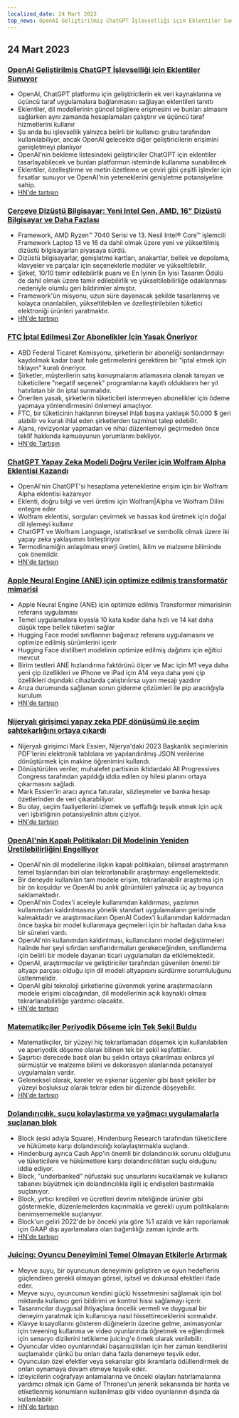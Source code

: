 ```yaml
---
localized_date: 24 Mart 2023
top_news: OpenAI Geliştirilmiş ChatGPT İşlevselliği için Eklentiler Sunuyor
---
```




<CallToAction />

<Steps>

## 24 Mart 2023

### [OpenAI Geliştirilmiş ChatGPT İşlevselliği için Eklentiler Sunuyor](https://openai.com/blog/chatgpt-plugins)

- OpenAI, ChatGPT platformu için geliştiricilerin ek veri kaynaklarına ve üçüncü taraf uygulamalara bağlanmasını sağlayan eklentileri tanıttı
- Eklentiler, dil modellerinin güncel bilgilere erişmesini ve bunları almasını sağlarken aynı zamanda hesaplamaları çalıştırır ve üçüncü taraf hizmetlerini kullanır
- Şu anda bu işlevsellik yalnızca belirli bir kullanıcı grubu tarafından kullanılabiliyor, ancak OpenAI gelecekte diğer geliştiricilerin erişimini genişletmeyi planlıyor
- OpenAI'nin bekleme listesindeki geliştiriciler ChatGPT için eklentiler tasarlayabilecek ve bunları platformun isteminde kullanıma sunabilecek
- Eklentiler, özelleştirme ve metin özetleme ve çeviri gibi çeşitli işlevler için fırsatlar sunuyor ve OpenAI'nin yeteneklerini genişletme potansiyeline sahip.
- [HN'de tartışın](http://news.ycombinator.com/item?id=35277677)

### [Çerçeve Dizüstü Bilgisayar: Yeni Intel Gen, AMD, 16" Dizüstü Bilgisayar ve Daha Fazlası](https://frame.work/)

- Framework, AMD Ryzen™ 7040 Serisi ve 13. Nesil Intel® Core™ işlemcili Framework Laptop 13 ve 16 da dahil olmak üzere yeni ve yükseltilmiş dizüstü bilgisayarları piyasaya sürdü.
- Dizüstü bilgisayarlar, genişletme kartları, anakartlar, bellek ve depolama, klavyeler ve parçalar için seçeneklerle modüler ve yükseltilebilir.
- Şirket, 10/10 tamir edilebilirlik puanı ve En İyinin En İyisi Tasarım Ödülü de dahil olmak üzere tamir edilebilirlik ve yükseltilebilirliğe odaklanması nedeniyle olumlu geri bildirimler almıştır.
- Framework'ün misyonu, uzun süre dayanacak şekilde tasarlanmış ve kolayca onarılabilen, yükseltilebilen ve özelleştirilebilen tüketici elektroniği ürünleri yaratmaktır.
- [HN'de tartışın](http://news.ycombinator.com/item?id=35277660)

### [FTC İptal Edilmesi Zor Abonelikler İçin Yasak Öneriyor](https://www.theverge.com/2023/3/23/23652373/ftc-click-to-cancel-subscription-service-dark-patterns-ban)

- ABD Federal Ticaret Komisyonu, şirketlerin bir aboneliği sonlandırmayı kaydolmak kadar basit hale getirmelerini gerektiren bir "iptal etmek için tıklayın" kuralı öneriyor.
- Şirketler, müşterilerin satış konuşmalarını atlamasına olanak tanıyan ve tüketicilere "negatif seçenek" programlarına kayıtlı olduklarını her yıl hatırlatan bir ön iptal sunmalıdır.
- Önerilen yasak, şirketlerin tüketicileri istenmeyen abonelikler için ödeme yapmaya yönlendirmesini önlemeyi amaçlıyor.
- FTC, bir tüketicinin haklarının bireysel ihlali başına yaklaşık 50.000 $ geri alabilir ve kuralı ihlal eden şirketlerden tazminat talep edebilir.
- Ajans, revizyonlar yapmadan ve nihai düzenlemeyi geçirmeden önce teklif hakkında kamuoyunun yorumlarını bekliyor.
- [HN'de Tartışın](http://news.ycombinator.com/item?id=35274519)

### [ChatGPT Yapay Zeka Modeli Doğru Veriler için Wolfram Alpha Eklentisi Kazandı](https://writings.stephenwolfram.com/2023/03/chatgpt-gets-its-wolfram-superpowers/)

- OpenAI'nin ChatGPT'si hesaplama yeteneklerine erişim için bir Wolfram Alpha eklentisi kazanıyor
- Eklenti, doğru bilgi ve veri üretimi için Wolfram|Alpha ve Wolfram Dilini entegre eder
- Wolfram eklentisi, sorguları çevirmek ve hassas kod üretmek için doğal dil işlemeyi kullanır
- ChatGPT ve Wolfram Language, istatistiksel ve sembolik olmak üzere iki yapay zeka yaklaşımını birleştiriyor
- Termodinamiğin anlaşılması enerji üretimi, iklim ve malzeme biliminde çok önemlidir.
- [HN'de tartışın](http://news.ycombinator.com/item?id=35277925)

### [Apple Neural Engine (ANE) için optimize edilmiş transformatör mimarisi](https://github.com/apple/ml-ane-transformers)

- Apple Neural Engine (ANE) için optimize edilmiş Transformer mimarisinin referans uygulaması
- Temel uygulamalara kıyasla 10 kata kadar daha hızlı ve 14 kat daha düşük tepe bellek tüketimi sağlar
- Hugging Face model sınıflarının bağımsız referans uygulamasını ve optimize edilmiş sürümlerini içerir
- Hugging Face distilbert modelinin optimize edilmiş dağıtımı için eğitici mevcut
- Birim testleri ANE hızlandırma faktörünü ölçer ve Mac için M1 veya daha yeni çip özellikleri ve iPhone ve iPad için A14 veya daha yeni çip özellikleri dışındaki cihazlarda çalıştırılırsa uyarı mesajı yazdırır
- Arıza durumunda sağlanan sorun giderme çözümleri ile pip aracılığıyla kurulum
- [HN'de tartışın](http://news.ycombinator.com/item?id=35282325)

### [Nijeryalı girişimci yapay zeka PDF dönüşümü ile seçim sahtekarlığını ortaya çıkardı](https://markessien.com/posts/drama_of_transcription/)

- Nijeryalı girişimci Mark Essien, Nijerya'daki 2023 Başkanlık seçimlerinin PDF'lerini elektronik tablolara ve yapılandırılmış JSON verilerine dönüştürmek için makine öğrenimini kullandı.
- Dönüştürülen veriler, muhalefet partisinin iktidardaki All Progressives Congress tarafından yapıldığı iddia edilen oy hilesi planını ortaya çıkarmasını sağladı.
- Mark Essien'in aracı ayrıca faturalar, sözleşmeler ve banka hesap özetlerinden de veri çıkarabiliyor.
- Bu olay, seçim faaliyetlerini izlemek ve şeffaflığı teşvik etmek için açık veri işbirliğinin potansiyelinin altını çiziyor.
- [HN'de tartışın](http://news.ycombinator.com/item?id=35272227)

### [OpenAI'nin Kapalı Politikaları Dil Modelinin Yeniden Üretilebilirliğini Engelliyor](https://aisnakeoil.substack.com/p/openais-policies-hinder-reproducible)

- OpenAI'nin dil modellerine ilişkin kapalı politikaları, bilimsel araştırmanın temel taşlarından biri olan tekrarlanabilir araştırmayı engellemektedir.
- Bir deneyde kullanılan tam modele erişim, tekrarlanabilir araştırma için bir ön koşuldur ve OpenAI bu anlık görüntüleri yalnızca üç ay boyunca saklamaktadır.
- OpenAI'nin Codex'i aceleyle kullanımdan kaldırması, yazılımın kullanımdan kaldırılmasına yönelik standart uygulamaların gerisinde kalmaktadır ve araştırmacıların OpenAI Codex'i kullanımdan kaldırmadan önce başka bir model kullanmaya geçmeleri için bir haftadan daha kısa bir süreleri vardı.
- OpenAI'nin kullanımdan kaldırılması, kullanıcıların model değiştirmeleri halinde her şeyi sıfırdan sınıflandırmaları gerekeceğinden, sınıflandırma için belirli bir modele dayanan ticari uygulamaları da etkilemektedir.
- OpenAI, araştırmacılar ve geliştiriciler tarafından güvenilen önemli bir altyapı parçası olduğu için dil modeli altyapısını sürdürme sorumluluğunu üstlenmelidir.
- OpenAI gibi teknoloji şirketlerine güvenmek yerine araştırmacıların modele erişimi olacağından, dil modellerinin açık kaynaklı olması tekrarlanabilirliğe yardımcı olacaktır.
- [HN'de tartışın](http://news.ycombinator.com/item?id=35269304)

### [Matematikçiler Periyodik Döşeme için Tek Şekil Buldu](https://www.newscientist.com/article/2365363-mathematicians-discover-shape-that-can-tile-a-wall-and-never-repeat/)

- Matematikçiler, bir yüzeyi hiç tekrarlamadan döşemek için kullanılabilen ve aperiyodik döşeme olarak bilinen tek bir şekil keşfettiler.
- Şaşırtıcı derecede basit olan bu şeklin ortaya çıkarılması onlarca yıl sürmüştür ve malzeme bilimi ve dekorasyon alanlarında potansiyel uygulamaları vardır.
- Geleneksel olarak, kareler ve eşkenar üçgenler gibi basit şekiller bir yüzeyi boşluksuz olarak tekrar eden bir düzende döşeyebilir.
- [HN'de tartışın](http://news.ycombinator.com/item?id=35273707)

### [Dolandırıcılık, suçu kolaylaştırma ve yağmacı uygulamalarla suçlanan blok](https://hindenburgresearch.com/block/)

- Block (eski adıyla Square), Hindenburg Research tarafından tüketicilere ve hükümete karşı dolandırıcılığı kolaylaştırmakla suçlandı.
- Hindenburg ayrıca Cash App'in önemli bir dolandırıcılık sorunu olduğunu ve tüketicilere ve hükümetlere karşı dolandırıcılıktan suçlu olduğunu iddia ediyor.
- Block, "underbanked" nüfustaki suç unsurlarını kucaklamak ve kullanıcı tabanını büyütmek için dolandırıcılıkla ilgili iç endişeleri bastırmakla suçlanıyor.
- Block, yırtıcı kredileri ve ücretleri devrim niteliğinde ürünler gibi göstermekle, düzenlemelerden kaçınmakla ve gerekli uyum politikalarını benimsememekle suçlanıyor.
- Block'un geliri 2022'de bir önceki yıla göre %1 azaldı ve kârı raporlamak için GAAP dışı ayarlamalara olan bağımlılığı zaman içinde arttı.
- [HN'de tartışın](http://news.ycombinator.com/item?id=35273782)

### [Juicing: Oyuncu Deneyimini Temel Olmayan Etkilerle Artırmak](https://garden.bradwoods.io/notes/design/juice)

- Meyve suyu, bir oyuncunun deneyimini geliştiren ve oyun hedeflerini güçlendiren gerekli olmayan görsel, işitsel ve dokunsal efektleri ifade eder.
- Meyve suyu, oyuncunun kendini güçlü hissetmesini sağlamak için bol miktarda kullanıcı geri bildirimi ve kontrol hissi sağlamayı içerir.
- Tasarımcılar duygusal ihtiyaçlara öncelik vermeli ve duygusal bir deneyim yaratmak için kullanıcıya nasıl hissettireceklerini sormalıdır.
- Klavye kısayollarını gösteren düğmelerin üzerine gelme, animasyonlar için tweening kullanma ve video oyunlarında öğretmek ve eğlendirmek için senaryo dizilerini tetikleme juicing'e örnek olarak verilebilir.
- Oyuncular video oyunlarındaki başarısızlıkları için her zaman kendilerini suçlamalıdır çünkü bu onları daha fazla denemeye teşvik eder.
- Oyuncuları özel efektler veya sekanslar gibi ikramlarla ödüllendirmek de onları oynamaya devam etmeye teşvik eder.
- İzleyicilerin coğrafyayı anlamalarına ve önceki olayları hatırlamalarına yardımcı olmak için Game of Thrones'un jenerik sekansında bir harita ve etiketlenmiş konumların kullanılması gibi video oyunlarının dışında da kullanılabilir.
- [HN'de tartışın](http://news.ycombinator.com/item?id=35273139)

</Steps>
